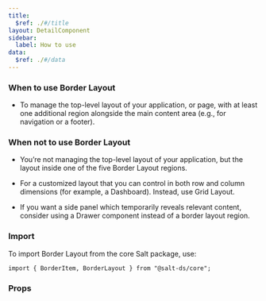 ```yaml
---
title:
  $ref: ./#/title
layout: DetailComponent
sidebar:
  label: How to use
data:
  $ref: ./#/data
---
```


### When to use Border Layout

- To manage the top-level layout of your application, or page, with at least one additional region alongside the main content area (e.g., for navigation or a footer).

### When not to use Border Layout

- You’re not managing the top-level layout of your application, but the layout inside one of the five Border Layout regions.

- For a customized layout that you can control in both row and column dimensions (for example, a Dashboard). Instead, use Grid Layout.

- If you want a side panel which temporarily reveals relevant content, consider using a Drawer component instead of a border layout region.

### Import

To import Border Layout from the core Salt package, use:

```
import { BorderItem, BorderLayout } from "@salt-ds/core";
```

### Props

<PropsTable componentName="BorderLayout" />
